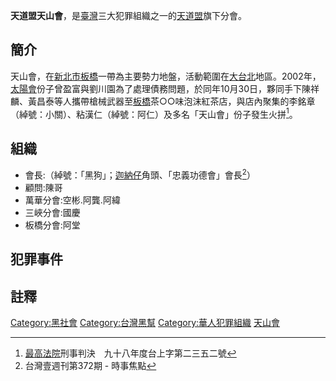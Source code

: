 '''天道盟天山會'''，是[[臺灣|臺灣]]三大犯罪組織之一的[[天道盟|天道盟]]旗下分會。

== 簡介 ==

天山會，在[[新北市|新北市]][[板橋區_(新北市)|板橋]]一帶為主要勢力地盤，活動範圍在[[大台北|大台北]]地區。2002年，[[太陽會|太陽會]]份子曾盈富與劉川園為了處理債務問題，於同年10月30日，夥同手下陳祥麟、黃昌泰等人攜帶槍械武器至[[板橋區_(新北市)|板橋]]茶○○味泡沫紅茶店，與店內聚集的李銘章（綽號：小關）、粘漢仁（綽號：阿仁）及多名「天山會」份子發生火拼<ref>[[最高法院|最高法院]]刑事判決　九十八年度台上字第二三五二號</ref>。
== 組織 ==
* 會長:（綽號：「黑狗」；[[牛埔幫|迦納仔]]角頭、「忠義功德會」會長<ref>台灣壹週刊第372期 - 時事焦點</ref>）
* 顧問:陳哥
* 萬華分會:空彬.阿龔.阿緯
* 三峽分會:國慶
* 板橋分會:阿堂
== 犯罪事件 ==
==註釋==
{{reflist|2}}

[[Category:黑社會|Category:黑社會]]

[[Category:台灣黑幫|Category:台灣黑幫]]
[[Category:華人犯罪組織|Category:華人犯罪組織]]
[[Category:天道盟|天山會]]